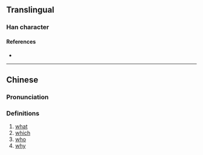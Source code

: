{{character info/new}}
==Translingual==

===Han character===
{{Han char|rn=9|rad=人|as=08|sn=10|four=|canj=OOMR,XOOMR|ids=⿰亻舍}}

====References====
* {{Han ref|kx=0109.171|hdz=10180.050|uh=503D|ud=20541}}

----

==Chinese==
{{zh-forms}}

===Pronunciation===
{{zh-pron
|m=shà
|c=saa2
|mc=
|oc=
|ma=
|cat=pn,adv,det
}}

===Definitions===
{{zh-hanzi}}

# [[what]]
# [[which]]
# [[who]]
# [[why]]